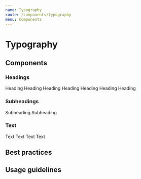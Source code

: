 ```yaml
---
name: Typography
route: /components/typography
menu: Components
---
```





# Typography

## Components

### Headings

<Playground wrapper={Wrapper}>
  <Fragment>
    <Heading element="h3" size={Heading.KILO}>Heading</Heading>
    <Heading element="h3" size={Heading.MEGA}>Heading</Heading>
    <Heading element="h3" size={Heading.GIGA}>Heading</Heading>
    <Heading element="h3" size={Heading.TERA}>Heading</Heading>
    <Heading element="h3" size={Heading.PETA}>Heading</Heading>
    <Heading element="h3" size={Heading.EXA}>Heading</Heading>
    <Heading element="h3" size={Heading.ZETTA}>Heading</Heading>
  </Fragment>
</Playground>

<PropTable component={Heading}/>

### Subheadings

<Playground wrapper={Wrapper}>
  <Fragment>
    <SubHeading element="h3" size={SubHeading.KILO}>Subheading</SubHeading>
    <SubHeading element="h3" size={SubHeading.MEGA}>Subheading</SubHeading>
  </Fragment>
</Playground>

<PropTable component={SubHeading}/>


### Text

<Playground wrapper={Wrapper}>
  <Fragment>
    <Text>Text</Text>
    <Text bold size={Text.KILO}>Text</Text>
    <Text italic size={Text.KILO}>Text</Text>
    <Text element="span" size={Text.MEGA}>Text</Text>
  </Fragment>
</Playground>

<PropTable component={Text}/>


## Best practices

## Usage guidelines
